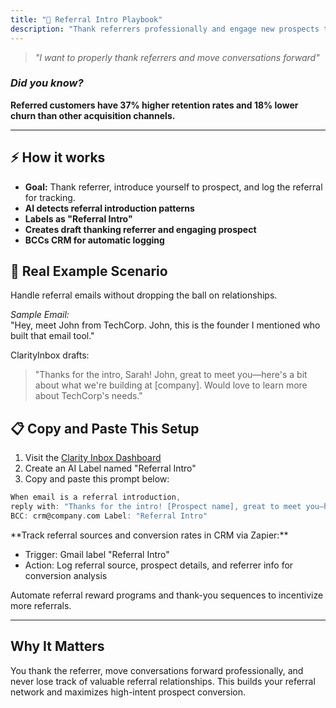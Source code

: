 ```yaml
---
title: "🎯 Referral Intro Playbook"
description: "Thank referrers professionally and engage new prospects to maximize referral conversion rates."
---
```


> _"I want to properly thank referrers and move conversations forward"_

### _Did you know?_

**Referred customers have 37% higher retention rates and 18% lower churn than other acquisition channels.**

---

## ⚡️ How it works

- **Goal:** Thank referrer, introduce yourself to prospect, and log the referral for tracking.
- **AI detects referral introduction patterns**
- **Labels as "Referral Intro"**
- **Creates draft thanking referrer and engaging prospect**
- **BCCs CRM for automatic logging**

## 🔮 Real Example Scenario

Handle referral emails without dropping the ball on relationships.

_Sample Email:_\
"Hey, meet John from TechCorp. John, this is the founder I mentioned who built that email tool."

ClarityInbox drafts:

> "Thanks for the intro, Sarah! John, great to meet you—here's a bit about what we're building at [company]. Would love to learn more about TechCorp's needs."

## 📋 Copy and Paste This Setup

1. Visit the [Clarity Inbox Dashboard](https://app.clarityinbox.com/dashboard)
2. Create an AI Label named "Referral Intro"
3. Copy and paste this prompt below:

```c expandable
When email is a referral introduction, 
reply with: "Thanks for the intro! [Prospect name], great to meet you—here's what we do: [brief description]. Would love to learn about your needs." 
BCC: crm@company.com Label: "Referral Intro"
```

<Accordion title="Advanced: Referral Tracking">
  **Track referral sources and conversion rates in CRM via Zapier:**

  - Trigger: Gmail label "Referral Intro"
  - Action: Log referral source, prospect details, and referrer info for conversion analysis
</Accordion>

<Accordion title="Future Enhancement">
  Automate referral reward programs and thank-you sequences to incentivize more referrals.
</Accordion>

---

## Why It Matters

You thank the referrer, move conversations forward professionally, and never lose track of valuable referral relationships. This builds your referral network and maximizes high-intent prospect conversion.